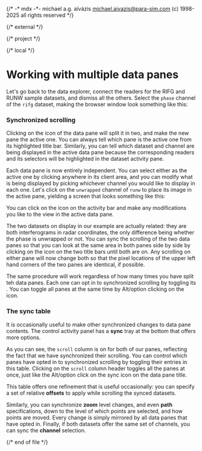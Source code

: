 {/*
    -* mdx -*-
    michael a.g. aïvázis <michael.aivazis@para-sim.com>
    (c) 1998-2025 all rights reserved
*/}


{/* external */}

{/* project */}

{/* local */}

# <a name="panes" />Working with multiple data panes

Let's go back to the data explorer, connect the readers for the RIFG and RUNW sample datasets, and
dismiss all the others. Select the `phase` channel of the `rifg` dataset, making the browser window
look something like this:

<Screenshot src="figures/qed-panes.png" />

### <a name="#panes.scroll" />Synchronized scrolling

Clicking on the <Badge><Split/></Badge> icon of the data pane will split it in two, and make the new
pane the active one. You can always tell which pane is the active one from its highlighted title
bar. Similarly, you can tell which dataset and channel are being displayed in the active data pane
because the corresponding readers and its selectors will be highlighted in the dataset activity
pane.

<Screenshot src="figures/qed-panes-split.png" />

Each data pane is now entirely independent. You can select either as the active one by clicking
anywhere in its client area, and you can modify what is being displayed by picking whichever channel
you would like to display in each one. Let's click on the `unwrapped` channel of `runw` to place its
image in the active pane, yielding a screen that looks something like this:

<Screenshot src="figures/qed-panes-two.png" />

You can click on the <Badge><Gear/></Badge> icon on the activity bar and make any modifications you
like to the view in the active data pane.

The two datasets on display in our example are actually related: they are both interferograms in
radar coordinates, the only difference being whether the phase is unwrapped or not. You can sync the
scrolling of the two data panes so that you can look at the same area in both panes side by side by
clicking on the <Badge><Eye/></Badge> icon on the two title bars until both are on. Any scrolling on
either pane will now change both so that the pixel locations of the upper left hand corners of the
two panes are identical, if possible.

<Screenshot src="figures/qed-panes-scroll.png" />

The same procedure will work regardless of how many times you have split teh data panes. Each one
can opt in to synchronized scrolling by toggling its <Badge><Eye/></Badge>. You can toggle all
panes at the same time by Alt/option clicking on the icon.

### <a name="#panes.scroll" />The sync table

It is occasionally useful to make other synchronized changes to data pane contents. The control
activity panel has a **sync** tray at the bottom that offers more options.

<Screenshot src="figures/qed-panes-table.png" />

As you can see, the `scroll` column is on for both of our panes, reflecting the fact that we have
synchronized their scrolling. You can control which panes have opted in to synchronized scrolling
by toggling their entries in this table. Clicking on the `scroll` column header toggles all the
panes at once, just like the Alt/option click on the sync icon on the data pane title.

This table offers one refinement that is useful occasionally: you can specify a set of relative
**offsets** to apply while scrolling the synced datasets.

Similarly, you can synchronize **zoom** level changes, and even **path** specifications, down to the
level of which points are selected, and how points are moved. Every change is simply mirrored by all
data panes that have opted in. Finally, if both datasets offer the same set of channels, you
can sync the **channel** selection.

{/* end of file */}
